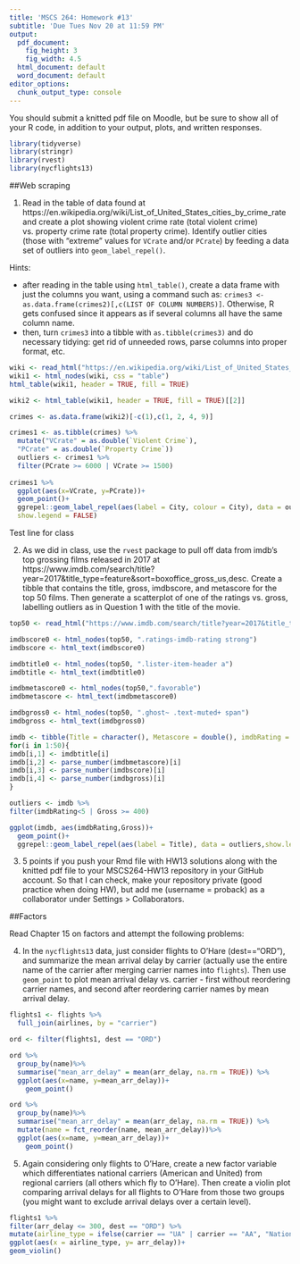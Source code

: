 ```yaml
---
title: 'MSCS 264: Homework #13'
subtitle: 'Due Tues Nov 20 at 11:59 PM'
output:
  pdf_document:
    fig_height: 3
    fig_width: 4.5
  html_document: default
  word_document: default
editor_options: 
  chunk_output_type: console
---
```


You should submit a knitted pdf file on Moodle, but be sure to show all of your R code, in addition to your output, plots, and written responses.

```r
library(tidyverse)
library(stringr)
library(rvest)
library(nycflights13)
```

##Web scraping

1. Read in the table of data found at https://en.wikipedia.org/wiki/List_of_United_States_cities_by_crime_rate and create a plot showing violent crime rate (total violent crime) vs. property crime rate (total property crime).  Identify outlier cities (those with "extreme" values for `VCrate` and/or `PCrate`) by feeding a data set of outliers into `geom_label_repel()`.

Hints:

- after reading in the table using `html_table()`, create a data frame with just the columns you want, using a command such as: `crimes3 <- as.data.frame(crimes2)[,c(LIST OF COLUMN NUMBERS)]`.  Otherwise, R gets confused since it appears as if several columns all have the same column name.
- then, turn `crimes3` into a tibble with `as.tibble(crimes3)` and do necessary tidying: get rid of unneeded rows, parse columns into proper format, etc.

```r
wiki <- read_html("https://en.wikipedia.org/wiki/List_of_United_States_cities_by_crime_rate")
wiki1 <- html_nodes(wiki, css = "table")
html_table(wiki1, header = TRUE, fill = TRUE)

wiki2 <- html_table(wiki1, header = TRUE, fill = TRUE)[[2]]

crimes <- as.data.frame(wiki2)[-c(1),c(1, 2, 4, 9)]

crimes1 <- as.tibble(crimes) %>%
  mutate("VCrate" = as.double(`Violent Crime`),
  "PCrate" = as.double(`Property Crime`))
  outliers <- crimes1 %>%
  filter(PCrate >= 6000 | VCrate >= 1500)
  
crimes1 %>%
  ggplot(aes(x=VCrate, y=PCrate))+
  geom_point()+
  ggrepel::geom_label_repel(aes(label = City, colour = City), data = outliers,
  show.legend = FALSE)
```

Test line for class

2. As we did in class, use the `rvest` package to pull off data from imdb's top grossing films released in 2017 at https://www.imdb.com/search/title?year=2017&title_type=feature&sort=boxoffice_gross_us,desc.  Create a tibble that contains the title, gross, imdbscore, and metascore for the top 50 films.  Then generate a scatterplot of one of the ratings vs. gross, labelling outliers as in Question 1 with the title of the movie.

```r
top50 <- read_html("https://www.imdb.com/search/title?year=2017&title_type=feature&sort=boxoffice_gross_us,desc")

imdbscore0 <- html_nodes(top50, ".ratings-imdb-rating strong")
imdbscore <- html_text(imdbscore0)

imdbtitle0 <- html_nodes(top50, ".lister-item-header a")
imdbtitle <- html_text(imdbtitle0)

imdbmetascore0 <- html_nodes(top50,".favorable")
imdbmetascore <- html_text(imdbmetascore0)

imdbgross0 <- html_nodes(top50, ".ghost~ .text-muted+ span")
imdbgross <- html_text(imdbgross0)

imdb <- tibble(Title = character(), Metascore = double(), imdbRating = double(), Gross = double())
for(i in 1:50){
imdb[i,1] <- imdbtitle[i]
imdb[i,2] <- parse_number(imdbmetascore)[i]
imdb[i,3] <- parse_number(imdbscore)[i]
imdb[i,4] <- parse_number(imdbgross)[i]
}

outliers <- imdb %>%
filter(imdbRating<5 | Gross >= 400)

ggplot(imdb, aes(imdbRating,Gross))+
  geom_point()+
  ggrepel::geom_label_repel(aes(label = Title), data = outliers,show.legend = FALSE)
```

3. 5 points if you push your Rmd file with HW13 solutions along with the knitted pdf file to your MSCS264-HW13 repository in your GitHub account.  So that I can check, make your repository private (good practice when doing HW), but add me (username = proback) as a collaborator under Settings > Collaborators.

##Factors

Read Chapter 15 on factors and attempt the following problems:

4. In the `nycflights13` data, just consider flights to O'Hare (dest=="ORD"), and summarize the mean arrival delay by carrier (actually use the entire name of the carrier after merging carrier names into `flights`).  Then use `geom_point` to plot mean arrival delay vs. carrier - first without reordering carrier names, and second after reordering carrier names by mean arrival delay.

```r
flights1 <- flights %>%
  full_join(airlines, by = "carrier")

ord <- filter(flights1, dest == "ORD")

ord %>%
  group_by(name)%>%
  summarise("mean_arr_delay" = mean(arr_delay, na.rm = TRUE)) %>%
  ggplot(aes(x=name, y=mean_arr_delay))+
    geom_point()

ord %>%
  group_by(name)%>%
  summarise("mean_arr_delay" = mean(arr_delay, na.rm = TRUE)) %>%
  mutate(name = fct_reorder(name, mean_arr_delay))%>%
  ggplot(aes(x=name, y=mean_arr_delay))+
    geom_point()
```

5. Again considering only flights to O'Hare, create a new factor variable which differentiates national carriers (American and United) from regional carriers (all others which fly to O'Hare).  Then create a violin plot comparing arrival delays for all flights to O'Hare from those two groups (you might want to exclude arrival delays over a certain level).

```r
flights1 %>%
filter(arr_delay <= 300, dest == "ORD") %>%
mutate(airline_type = ifelse(carrier == "UA" | carrier == "AA", "National", "Regional")) %>%
ggplot(aes(x = airline_type, y= arr_delay))+
geom_violin()
```

